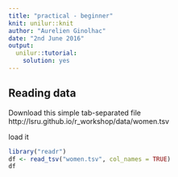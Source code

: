 ```yaml
---
title: "practical - beginner"
knit: unilur::knit
author: "Aurelien Ginolhac"
date: "2nd June 2016"
output:
  unilur::tutorial:
    solution: yes
---
```



## Reading data

Download this simple tab-separated file
http://lsru.github.io/r_workshop/data/women.tsv

load it
```r
library("readr")
df <- read_tsv("women.tsv", col_names = TRUE)
df
```
